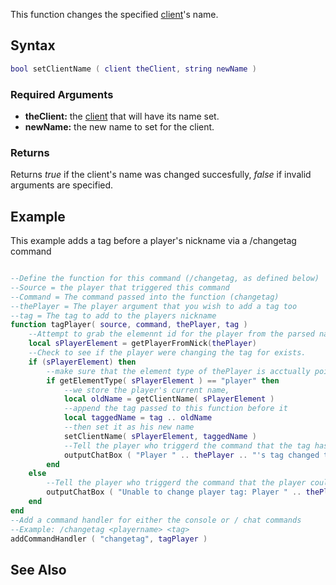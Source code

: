 {{Server function}}
{{Deprecated|setPlayerName}}


This function changes the specified [[/client.md|client]]'s name.

==Syntax== 
<syntaxhighlight lang="lua">
bool setClientName ( client theClient, string newName )
</syntaxhighlight> 

===Required Arguments=== 
*'''theClient:''' the [[/client.md|client]] that will have its name set.
*'''newName:''' the new name to set for the client.

===Returns===
Returns ''true'' if the client's name was changed succesfully, ''false'' if invalid arguments are specified.

==Example==
<section name="Server" class="server" show="true">
This example adds a tag before a player's nickname via a /changetag command
<syntaxhighlight lang="lua">

--Define the function for this command (/changetag, as defined below)
--Source = the player that triggered this command
--Command = The command passed into the function (changetag)
--thePlayer = The player argument that you wish to add a tag too
--tag = The tag to add to the players nickname
function tagPlayer( source, command, thePlayer, tag )
	--Attempt to grab the elemennt id for the player from the parsed name.
	local sPlayerElement = getPlayerFromNick(thePlayer)
	--Check to see if the player were changing the tag for exists.
	if (sPlayerElement) then
		--make sure that the element type of thePlayer is acctually pointing to a player element
		if getElementType( sPlayerElement ) == "player" then
			--we store the player's current name,
			local oldName = getClientName( sPlayerElement )
			--append the tag passed to this function before it
			local taggedName = tag .. oldName
			--then set it as his new name
			setClientName( sPlayerElement, taggedName )
			--Tell the player who triggerd the command that the tag has been applied
			outputChatBox ( "Player " .. thePlayer .. "'s tag changed to " .. taggedName, source )
		end
	else
		--Tell the player who triggerd the command that the player could not be found
		outputChatBox ( "Unable to change player tag: Player " .. thePlayer .. " not found", source )
	end
end
--Add a command handler for either the console or / chat commands
--Example: /changetag <playername> <tag>
addCommandHandler ( "changetag", tagPlayer )
</syntaxhighlight>
</section>

==See Also==
{{Client_functions}}